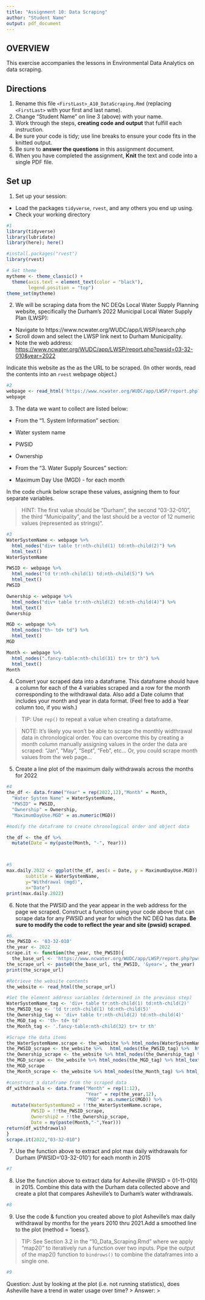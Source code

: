 ```yaml
---
title: "Assignment 10: Data Scraping"
author: "Student Name"
output: pdf_document
---
```


## OVERVIEW

This exercise accompanies the lessons in Environmental Data Analytics on data scraping. 

## Directions
1. Rename this file `<FirstLast>_A10_DataScraping.Rmd` (replacing `<FirstLast>` with your first and last name).
2. Change "Student Name" on line 3 (above) with your name.
3. Work through the steps, **creating code and output** that fulfill each instruction.
4. Be sure your code is tidy; use line breaks to ensure your code fits in the knitted output.
5. Be sure to **answer the questions** in this assignment document.
6. When you have completed the assignment, **Knit** the text and code into a single PDF file.


## Set up 
1. Set up your session:

* Load the packages `tidyverse`, `rvest`, and any others you end up using.
* Check your working directory

```r
#1 
library(tidyverse)
library(lubridate)
library(here); here()

#install.packages("rvest")
library(rvest)

# Set theme
mytheme <- theme_classic() +
  theme(axis.text = element_text(color = "black"), 
        legend.position = "top")
theme_set(mytheme)
```

2. We will be scraping data from the NC DEQs Local Water Supply Planning website, specifically the Durham's 2022 Municipal Local Water Supply Plan (LWSP): 
 * Navigate to https://www.ncwater.org/WUDC/app/LWSP/search.php
 * Scroll down and select the LWSP link next to Durham Municipality. 
 * Note the web address: <https://www.ncwater.org/WUDC/app/LWSP/report.php?pwsid=03-32-010&year=2022>
 
Indicate this website as the as the URL to be scraped. (In other words, read the contents into an `rvest` webpage object.)

```r
#2 
webpage <- read_html('https://www.ncwater.org/WUDC/app/LWSP/report.php?pwsid=03-32-010&year=2022')
webpage

```

3. The data we want to collect are listed below:

* From the "1. System Information" section:
 * Water system name
 * PWSID
 * Ownership
 
* From the "3. Water Supply Sources" section:
 * Maximum Day Use (MGD) - for each month

In the code chunk below scrape these values, assigning them to four separate variables.

>HINT: The first value should be "Durham", the second "03-32-010", the third "Municipality", and the last should be a vector of 12 numeric values (represented as strings)".

```r
#3 
WaterSystemName <- webpage %>% 
  html_nodes("div+ table tr:nth-child(1) td:nth-child(2)") %>% 
  html_text()
WaterSystemName

PWSID <- webpage %>%
  html_nodes("td tr:nth-child(1) td:nth-child(5)") %>% 
  html_text()
PWSID

Ownership <- webpage %>%
  html_nodes("div+ table tr:nth-child(2) td:nth-child(4)") %>% 
  html_text()
Ownership

MGD <- webpage %>%
  html_nodes("th~ td+ td") %>% 
  html_text()
MGD

Month <- webpage %>%
  html_nodes(".fancy-table:nth-child(31) tr+ tr th") %>% 
  html_text()
Month
```


4. Convert your scraped data into a dataframe. This dataframe should have a column for each of the 4 variables scraped and a row for the month corresponding to the withdrawal data. Also add a Date column that includes your month and year in data format. (Feel free to add a Year column too, if you wish.)

>TIP: Use `rep()` to repeat a value when creating a dataframe.

>NOTE: It's likely you won't be able to scrape the monthly widthrawal data in chronological order. You can overcome this by creating a month column manually assigning values in the order the data are scraped: "Jan", "May", "Sept", "Feb", etc... Or, you could scrape month values from the web page...

5. Create a line plot of the maximum daily withdrawals across the months for 2022

```r
#4 
the_df <- data.frame("Year" = rep(2022,12),"Month" = Month,
  "Water System Name" = WaterSystemName,
  "PWSID" = PWSID,
  "Ownership" = Ownership,
  "MaximumDayUse.MGD" = as.numeric(MGD))

#modify the dataframe to create chronological order and object data

the_df <- the_df %>% 
  mutate(Date = my(paste(Month, "-", Year)))



#5 
max.daily.2022 <- ggplot(the_df, aes(x = Date, y = MaximumDayUse.MGD)) + geom_line() + labs(title = paste("2022 Maximum Daily Withdrawls"),
       subtitle = WaterSystemName,
       y="Withdrawal (mgd)",
       x="Date")
print(max.daily.2022) 

```

6. Note that the PWSID and the year appear in the web address for the page we scraped. Construct a function using your code above that can scrape data for any PWSID and year for which the NC DEQ has data. **Be sure to modify the code to reflect the year and site (pwsid) scraped**.

```r
#6. 
the_PWSID <- '03-32-010'
the_year <- 2022
scrape.it <- function(the_year, the_PWSID){
  the_base_url <- 'https://www.ncwater.org/WUDC/app/LWSP/report.php?pwsid='
the_scrape_url <- paste0(the_base_url, the_PWSID, '&year=', the_year)
print(the_scrape_url)

#Retrieve the website contents 
the_website <- read_html(the_scrape_url)

#Set the element address variables (determined in the previous step)
WaterSystemName_tag <- 'div+ table tr:nth-child(1) td:nth-child(2)'
the_PWSID_tag <- 'td tr:nth-child(1) td:nth-child(5)'
the_Ownership_tag <- 'div+ table tr:nth-child(2) td:nth-child(4)'
the_MGD_tag <- 'th~ td+ td'
the_Month_tag <- '.fancy-table:nth-child(32) tr+ tr th'

#Scrape the data items
the_WaterSystemName.scrape <- the_website %>% html_nodes(WaterSystemName_tag) %>% html_text()
the_PWSID_scrape <- the_website %>%   html_nodes(the_PWSID_tag) %>%  html_text()
the_Ownership_scrape <- the_website %>% html_nodes(the_Ownership_tag) %>% html_text()
the_MGD_scrape <- the_website %>% html_nodes(the_MGD_tag) %>% html_text()
the_MGD_scrape
the_Month_scrape <- the_website %>% html_nodes(the_Month_tag) %>% html_text()

#construct a dataframe from the scraped data
df_withdrawals <- data.frame("Month" = rep(1:12),
                             "Year" = rep(the_year,12),
                             "MGD" = as.numeric(MGD)) %>% 
  mutate(WaterSystemName2 = !!the_WaterSystemName.scrape,
         PWSID = !!the_PWSID_scrape,
         Ownership2 = !!the_Ownership_scrape,
         Date = my(paste(Month,"-",Year)))
return(df_withdrawals)
}
scrape.it(2022,"03-32-010")

 ```

7. Use the function above to extract and plot max daily withdrawals for Durham (PWSID='03-32-010') for each month in 2015

```r
#7 


```

8. Use the function above to extract data for Asheville (PWSID = 01-11-010) in 2015. Combine this data with the Durham data collected above and create a plot that compares Asheville's to Durham's water withdrawals.

```r
#8 


```


9. Use the code & function you created above to plot Asheville's max daily withdrawal by months for the years 2010 thru 2021.Add a smoothed line to the plot (method = 'loess').

> TIP: See Section 3.2 in the "10_Data_Scraping.Rmd" where we apply "map2()" to iteratively run a function over two inputs. Pipe the output of the map2() function to `bindrows()` to combine the dataframes into a single one. 

```r
#9 


```

Question: Just by looking at the plot (i.e. not running statistics), does Asheville have a trend in water usage over time?
> Answer:
>
